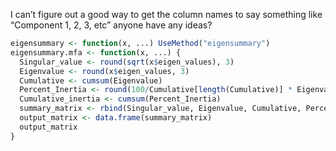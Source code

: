 I can't figure out a good way to get the column names to say something like "Component 1, 2, 3, etc" anyone have any ideas?

```r
eigensummary <- function(x, ...) UseMethod("eigensummary") 
eigensummary.mfa <- function(x, ...) {
  Singular_value <- round(sqrt(x$eigen_values), 3)
  Eigenvalue <- round(x$eigen_values, 3)
  Cumulative <- cumsum(Eigenvalue)
  Percent_Inertia <- round(100/Cumulative[length(Cumulative)] * Eigenvalue)
  Cumulative_inertia <- cumsum(Percent_Inertia)
  summary_matrix <- rbind(Singular_value, Eigenvalue, Cumulative, Percent_Inertia, Cumulative_inertia)
  output_matrix <- data.frame(summary_matrix)
  output_matrix
}
```

